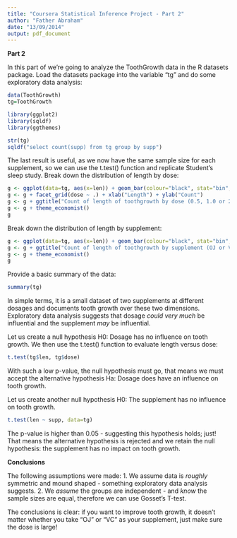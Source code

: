 ```yaml
---
title: "Coursera Statistical Inference Project - Part 2"
author: "Father Abraham"
date: "13/09/2014"
output: pdf_document
---
```


**Part 2**

In this part of we're going to analyze the ToothGrowth data in the R datasets package.  Load the datasets package into the variable "tg" and do some exploratory data analysis:

```r
data(ToothGrowth)
tg=ToothGrowth
```

```r
library(ggplot2)
library(sqldf)
library(ggthemes)
```

```r
str(tg)
sqldf("select count(supp) from tg group by supp")
```

The last result is useful, as we now have the same sample size for each supplement, so we can use the t.test() function and replicate Student's sleep study.  Break down the distribution of length by dose:

```r
g <- ggplot(data=tg, aes(x=len)) + geom_bar(colour="black", stat="bin", fill="#DD8888", binwidth=0.5) 
g <- g + facet_grid(dose ~ .) + xlab("Length") + ylab("Count")
g <- g + ggtitle("Count of length of toothgrowth by dose (0.5, 1.0 or 2.0")
g <- g + theme_economist()
g
```

Break down the distribution of length by supplement:

```r
g <- ggplot(data=tg, aes(x=len)) + geom_bar(colour="black", stat="bin", fill="#DD8888", binwidth=0.5) + facet_grid(supp ~ .) + xlab("Length") + ylab("Count")
g <- g + ggtitle("Count of length of toothgrowth by supplement (OJ or VC)")
g <- g + theme_economist()
g
```

Provide a basic summary of the data:  

```r
summary(tg)
```

In simple terms, it is a small dataset of two supplements at different dosages and documents tooth growth over these two dimensions.  Exploratory data analysis suggests that dosage *could very much* be influential and the supplement *may* be influential.   

Let us create a null hypothesis H0:  Dosage has no influence on tooth growth.  We then use the t.test() function to evaluate length versus dose:

```r
t.test(tg$len, tg$dose)
```

With such a low p-value, the null hypothesis must go, that means we must accept the alternative hypothesis Ha: Dosage does have an influence on tooth growth.

Let us create another null hypothesis H0:  The supplement has no influence on tooth growth.

```r
t.test(len ~ supp, data=tg)
```

The p-value is higher than 0.05 - suggesting this hypothesis holds; just!  That means the alternative hypothesis is rejected and we retain the null hypothesis: the supplement has no impact on tooth growth.

**Conclusions**

The following assumptions were made:
1. We assume data is *roughly* symmetric and mound shaped - something exploratory data analysis suggests.
2. We *assume* the groups are independent - and *know* the sample sizes are equal, therefore we can use Gosset's T-test.

The conclusions is clear: if you want to improve tooth growth, it doesn't matter whether you take "OJ" or "VC" as your supplement, just make sure the dose is large!






















